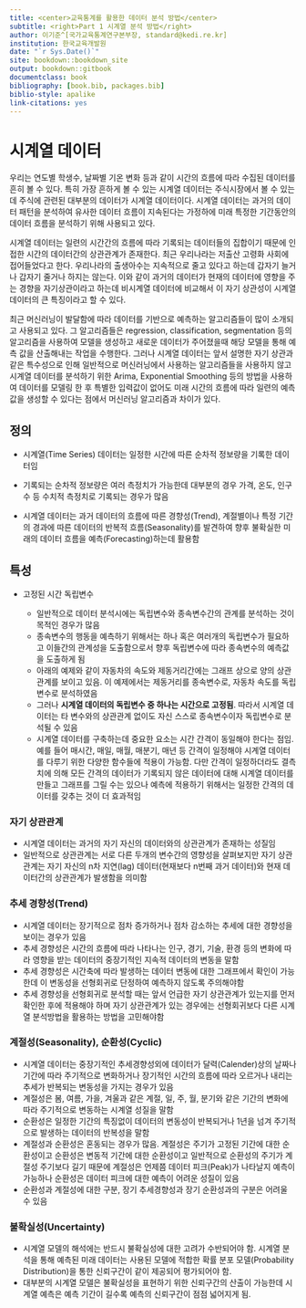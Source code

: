 ```yaml
---
title: <center>교육통계를 활용한 데이터 분석 방법</center>
subtitle: <right>Part 1 시계열 분석 방법</right>
author: 이기준^[국가교육통계연구본부장, standard@kedi.re.kr]
institution: 한국교육개발원
date: "`r Sys.Date()`"
site: bookdown::bookdown_site
output: bookdown::gitbook
documentclass: book
bibliography: [book.bib, packages.bib]
biblio-style: apalike
link-citations: yes
---
```


# 시계열 데이터

우리는 연도별 학생수, 날짜별 기온 변화 등과 같이 시간의 흐름에 따라 수집된 데이터를 흔히 볼 수 있다. 특히 가장 흔하게 볼 수 있는 시계열 데이터는 주식시장에서 볼 수 있는데 주식에 관련된 대부분의 데이터가 시계열 데이터이다. 시계열 데이터는 과거의 데이터 패턴을 분석하여 유사한 데이터 흐름이 지속된다는 가정하에 미래 특정한 기간동안의 데이터 흐름을 분석하기 위해 사용되고 있다.

시계열 데이터는 일련의 시간간의 흐름에 따라 기록되는 데이터들의 집합이기 때문에 인접한 시간의 데이터간의 상관관계가 존재한다. 최근 우리나라는 저출산 고령화 사회에 접어들었다고 한다. 우리나라의 출생아수는 지속적으로 줄고 있다고 하는데 갑자기 늘거나 갑자기 줄거나 하지는 않는다. 이와 같이 과거의 데이터가 현재의 데이터에 영향을 주는 경향을 자기상관이라고 하는데 비시계열 데이터에 비교해서 이 자기 상관성이 시계열 데이터의 큰 특징이라고 할 수 있다.

최근 머신러닝이 발달함에 따라 데이터를 기반으로 예측하는 알고리즘들이 많이 소개되고 사용되고 있다. 그 알고리즘들은 regression, classification, segmentation 등의 알고리즘을 사용하여 모델을 생성하고 새로운 데이터가 주어졌을때 해당 모델을 통해 예측 값을 산출해내는 작업을 수행한다. 그러나 시계열 데이터는 앞서 설명한 자기 상관과 같은 특수성으로 인해 일반적으로 머신러닝에서 사용하는 알고리즘들을 사용하지 않고 시계열 데이터를 분석하기 위한 Arima, Exponential Smoothing 등의 방법을 사용하여 데이터를 모델링 한 후 특별한 입력값이 없어도 미래 시간의 흐름에 따라 일련의 예측값을 생성할 수 있다는 점에서 머신러닝 알고리즘과 차이가 있다.

## 정의

-   시계열(Time Series) 데이터는 일정한 시간에 따른 순차적 정보량을 기록한 데이터임

-   기록되는 순차적 정보량은 여러 측정치가 가능한데 대부분의 경우 가격, 온도, 인구수 등 수치적 측정치로 기록되는 경우가 많음

-   시계열 데이터는 과거 데이터의 흐름에 따른 경향성(Trend), 계절별이나 특정 기간의 경과에 따른 데이터의 반복적 흐름(Seasonality)를 발견하여 향후 불확실한 미래의 데이터 흐름을 예측(Forecasting)하는데 활용함

## 특성

-   고정된 시간 독립변수

    -   일반적으로 데이터 분석시에는 독립변수와 종속변수간의 관계를 분석하는 것이 목적인 경우가 많음
    -   종속변수의 행동을 예측하기 위해서는 하나 혹은 여러개의 독립변수가 필요하고 이들간의 관계성을 도출함으로서 향후 독립변수에 따라 종속변수의 예측값을 도출하게 됨
    -   아래의 예제와 같이 자동차의 속도와 제동거리간에는 그래프 상으로 양의 상관관계를 보이고 있음. 이 예제에서는 제동거리를 종속변수로, 자동차 속도를 독립변수로 분석하였음
    -   그러나 **시계열 데이터의 독립변수 중 하나는 시간으로 고정됨**. 따라서 시계열 데이터는 타 변수와의 상관관계 없이도 자신 스스로 종속변수이자 독립변수로 분석될 수 있음
    -   시계열 데이터를 구축하는데 중요한 요소는 시간 간격이 동일해야 한다는 점임. 예를 들어 매시간, 매일, 매월, 매분기, 매년 등 간격이 일정해야 시계열 데이터를 다루기 위한 다양한 함수들에 적용이 가능함. 다만 간격이 일정하더라도 결측치에 의해 모든 간격의 데이터가 기록되지 않은 데이터에 대해 시계열 데이터를 만들고 그래프를 그릴 수는 있으나 예측에 적용하기 위해서는 일정한 간격의 데이터를 갖추는 것이 더 효과적임

### 자기 상관관계

-   시계열 데이터는 과거의 자기 자신의 데이터와의 상관관계가 존재하는 성질임
-   일반적으로 상관관계는 서로 다른 두개의 변수간의 영향성을 살펴보지만 자기 상관관계는 자기 자신의 n차 지연(lag) 데이터(현재보다 n번째 과거 데이터)와 현재 데이터간의 상관관계가 발생함을 의미함

### 추세 경향성(Trend)

-   시계열 데이터는 장기적으로 점차 증가하거나 점차 감소하는 추세에 대한 경향성을 보이는 경우가 있음
-   추세 경향성은 시간의 흐름에 따라 나타나는 인구, 경기, 기술, 환경 등의 변화에 따라 영향을 받는 데이터의 중장기적인 지속적 데이터의 변동을 말함
-   추세 경향성은 시간축에 따라 발생하는 데이터 변동에 대한 그래프에서 확인이 가능한데 이 변동성을 선형회귀로 단정하여 예측하지 않도록 주의해야함
-   추세 경향성을 선형회귀로 분석할 때는 앞서 언급한 자기 상관관계가 있는지를 먼저 확인한 후에 적용해야 하며 자기 상관관계가 있는 경우에는 선형회귀보다 다른 시계열 분석방법을 활용하는 방법을 고민해야함

### 계절성(Seasonality), 순환성(Cyclic)

-   시계열 데이터는 중장기적인 추세경향성외에 데이터가 달력(Calender)상의 날짜나 기간에 따라 주기적으로 변화하거나 장기적인 시간의 흐름에 따라 오르거나 내리는 추세가 반복되는 변동성을 가지는 경우가 있음
-   계절성은 봄, 여름, 가을, 겨울과 같은 계절, 일, 주, 월, 분기와 같은 기간의 변화에 따라 주기적으로 변동하는 시계열 성질을 말함
-   순환성은 일정한 기간의 특징없이 데이터의 변동성이 반복되거나 1년을 넘겨 주기적으로 발생하는 데이터의 반복성을 말함
-   계절성과 순환성은 혼동되는 경우가 많음. 계절성은 주기가 고정된 기간에 대한 순환성이고 순환성은 변동적 기간에 대한 순환성이고 일반적으로 순환성의 주기가 계절성 주기보다 길기 때문에 계절성은 언제쯤 데이터 피크(Peak)가 나타날지 예측이 가능하나 순환성은 데이터 피크에 대한 예측이 어려운 성질이 있음
-   순환성과 계절성에 대한 구분, 장기 추세경향성과 장기 순환성과의 구분은 어려울 수 있음

### 불확실성(Uncertainty)

-   시계열 모델의 해석에는 반드시 불확실성에 대한 고려가 수반되어야 함. 시계열 분석을 통해 예측된 미래 데이터는 사용된 모델에 적합한 확률 분포 모델(Probability Distribution)을 통한 신뢰구간이 같이 제공되어 평가되어야 함.
-   대부분의 시계열 모델은 불확실성을 표현하기 위한 신뢰구간의 산출이 가능한데 시계열 예측은 예측 기간이 길수록 예측의 신뢰구간이 점점 넓어지게 됨.
